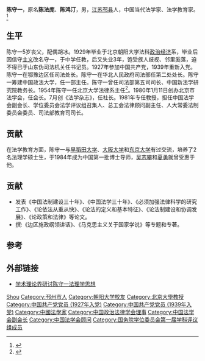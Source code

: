 '''陈守一'''{{BD|1906年||1995年|11月29日|}}，原名'''陈法庞'''、'''陈鸿汀'''，男，[[江苏|江苏]][[邳县|邳县]]人，中国当代法学家、法学教育家。<ref>{{Cite book|title=二十世纪中国名人辞典|author=蔡开松, 于信凤主编; 曾卓明, 周溯源, 赵书刚副主编|publisher=辽宁人民出版社|year=1991|isbn=|location=沈阳|pages=}}</ref>

== 生平 ==
陈守一5岁丧父，配偶胡冰。1929年毕业于北京朝阳大学法科[[政治|政治]][[经济|经济]]系，毕业后因信守[[主义|主义]]改名守一，于中学任教，后又失业3年，饱受族人歧视、邻里奚落，迫不得已于山东伪司法机关任书记员。1927年参加中国共产党，1939年重新入党。陈守一在鄂豫边区任司法处长。陈守一在华北人民政府司法部任第二处处长。陈守一筹建中国政法大学，任一部主任。陈守一曾任司法部第五司司长、中国新法学研究院教务长。1954年陈守一任北京大学法律系主任<ref>{{Cite web |url=http://162.105.205.93/xygk/lsyg/index.htm |title=历史沿革 |accessdate=2015-01-13 |archive-date=2015-06-08 |archive-url=https://web.archive.org/web/20150608031530/http://162.105.205.93/xygk/lsyg/index.htm |dead-url=yes }}</ref>。1980年1月11日创办北京市法学会，任会长。7月创《法学杂志》，任社长。1981年专任教授，担任中国法学会副会长、学位委员会法学评议组召集人、总工会法律顾问副主任、人大常委法制委员会委员、司法部教育司司长。

== 贡献 ==
在法学教育方面，陈守一与[[早稻田大学|早稻田大学]]、[[大阪大学|大阪大学]]和[[东京大学|东京大学]]有过交流，培养了2名法理学硕士生，于1984年成为中国第一批博士导师，[[吴志攀|吴志攀]]和[[夏勇|夏勇]]就曾受惠于他。

== 贡献 ==
* 发表《中国法制建设三十年》、《中国法学三十年》、《必须加强法律科学的研究工作》、《论依法从重从快》、《论法的定义和基本特征》、《论法制建设和协调发展》、《论政策和法律》等论文。
* 撰:《边区施政纲领讲话》、《马克思主义关于国家学说》等专题和专著。

== 参考 ==
{{reflist}}

== 外部链接 ==
{{wiktionary|北京大学}}
* [http://www.gmw.cn/01gmrb/2007-10/30/content_690302.htm 学术理论界研讨陈守一法理学思想]

{{国务院学位委员会第一届学科评议组/法学}}
{{Navboxes 
| title  = 陈守一在[[中国政治法律学会|中国政治法律学会]]的职务
| list1  =
{{中国政治法律学会第三届理事会}}
{{中国政治法律学会第四届理事会}}
}}
{{Navboxes 
| title  = 陈守一在[[中国法学会|中国法学会]]的职务
| list1  =
{{中国法学会第一届理事会}}
{{中国法学会第三届理事会}}
}}

{{Authority control}}
{{DEFAULTSORT:Chen陈}}
[[Category:陳姓|Shou]]
[[Category:邳州市人|Category:邳州市人]]
[[Category:朝阳大学校友|Category:朝阳大学校友]]
[[Category:北京大學教授|Category:北京大學教授]]
[[Category:中国共产党党员_(1927年入党)|Category:中国共产党党员 (1927年入党)]]
[[Category:中国共产党党员_(1939年入党)|Category:中国共产党党员 (1939年入党)]]
[[Category:中國法學家|Category:中國法學家]]
[[Category:中国政治法律学会理事|Category:中国政治法律学会理事]]
[[Category:中国法学会副会长|Category:中国法学会副会长]]
[[Category:中国法学会顾问|Category:中国法学会顾问]]
[[Category:国务院学位委员会第一届学科评议组成员|Category:国务院学位委员会第一届学科评议组成员]]